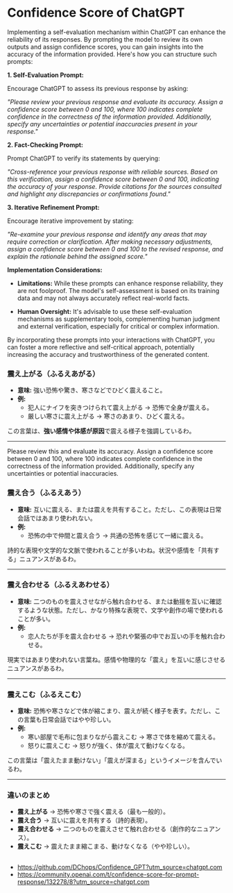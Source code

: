 # Confidence Score of ChatGPT

Implementing a self-evaluation mechanism within ChatGPT can enhance the reliability of its responses. By prompting the model to review its own outputs and assign confidence scores, you can gain insights into the accuracy of the information provided. Here's how you can structure such prompts:

**1. Self-Evaluation Prompt:**

Encourage ChatGPT to assess its previous response by asking:

*"Please review your previous response and evaluate its accuracy. Assign a confidence score between 0 and 100, where 100 indicates complete confidence in the correctness of the information provided. Additionally, specify any uncertainties or potential inaccuracies present in your response."*

**2. Fact-Checking Prompt:**

Prompt ChatGPT to verify its statements by querying:

*"Cross-reference your previous response with reliable sources. Based on this verification, assign a confidence score between 0 and 100, indicating the accuracy of your response. Provide citations for the sources consulted and highlight any discrepancies or confirmations found."*

**3. Iterative Refinement Prompt:**

Encourage iterative improvement by stating:

*"Re-examine your previous response and identify any areas that may require correction or clarification. After making necessary adjustments, assign a confidence score between 0 and 100 to the revised response, and explain the rationale behind the assigned score."*

**Implementation Considerations:**

- **Limitations:** While these prompts can enhance response reliability, they are not foolproof. The model's self-assessment is based on its training data and may not always accurately reflect real-world facts.

- **Human Oversight:** It's advisable to use these self-evaluation mechanisms as supplementary tools, complementing human judgment and external verification, especially for critical or complex information.

By incorporating these prompts into your interactions with ChatGPT, you can foster a more reflective and self-critical approach, potentially increasing the accuracy and trustworthiness of the generated content. 



### **震え上がる（ふるえあがる）**
- **意味:** 強い恐怖や驚き、寒さなどでひどく震えること。
- **例:**
  - 犯人にナイフを突きつけられて震え上がる → 恐怖で全身が震える。
  - 厳しい寒さに震え上がる → 寒さのあまり、ひどく震える。

この言葉は、**強い感情や体感が原因**で震える様子を強調しているわ。

---

Please review this and evaluate its accuracy. Assign a confidence score between 0 and 100, where 100 indicates complete confidence in the correctness of the information provided. Additionally, specify any uncertainties or potential inaccuracies.

### **震え合う（ふるえあう）**
- **意味:** 互いに震える、または震えを共有すること。ただし、この表現は日常会話ではあまり使われない。
- **例:** 
  - 恐怖の中で仲間と震え合う → 共通の恐怖を感じて一緒に震える。

詩的な表現や文学的な文脈で使われることが多いわね。状況や感情を「共有する」ニュアンスがあるわ。

---

### **震え合わせる（ふるえあわせる）**
- **意味:** 二つのものを震えさせながら触れ合わせる、または動揺を互いに確認するような状態。ただし、かなり特殊な表現で、文学や創作の場で使われることが多い。
- **例:** 
  - 恋人たちが手を震え合わせる → 恐れや緊張の中でお互いの手を触れ合わせる。

現実ではあまり使われない言葉ね。感情や物理的な「震え」を互いに感じさせるニュアンスがあるわ。

---

### **震えこむ（ふるえこむ）**
- **意味:** 恐怖や寒さなどで体が縮こまり、震えが続く様子を表す。ただし、この言葉も日常会話ではやや珍しい。
- **例:**
  - 寒い部屋で毛布に包まりながら震えこむ → 寒さで体を縮めて震える。
  - 怒りに震えこむ → 怒りが強く、体が震えて動けなくなる。

この言葉は「震えたまま動けない」「震えが深まる」というイメージを含んでいるわ。

---

### **違いのまとめ**
- **震え上がる** → 恐怖や寒さで強く震える（最も一般的）。
- **震え合う** → 互いに震えを共有する（詩的表現）。
- **震え合わせる** → 二つのものを震えさせて触れ合わせる（創作的なニュアンス）。
- **震えこむ** → 震えたまま縮こまる、動けなくなる（やや珍しい）。


##

- https://github.com/DChops/Confidence_GPT?utm_source=chatgpt.com
- https://community.openai.com/t/confidence-score-for-prompt-response/132278/8?utm_source=chatgpt.com